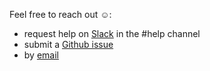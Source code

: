 Feel free to reach out ☺️:

- request help on [Slack](https://slack.bam.tech/) in the #help channel
- submit a [Github issue](https://github.com/bamlab/flashlight/issues)
- by [email](mailto:alexandrem@bam.tech)

